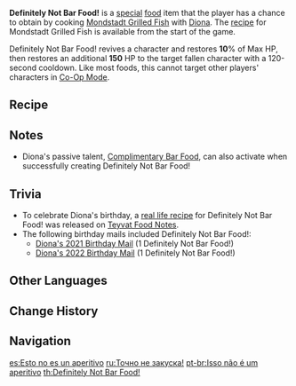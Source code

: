 {{Food Infobox
|id              = 108134
|description     = The fish skin is crisp, and the meat is sumptuous. Only someone with a sufficiently great love for fish would be able to bring out such lovely flavors. Now, if only there were something to drink to go with it... Uh-oh, she's looking this way!
|type            = Recovery Dishes
|effectType      = Revive
|effect          = Revives a character and restores '''10'''% of Max HP, then restores an additional '''150''' HP.
|eff_att1        = Revive
|eff_att2        = HP Restore
|eff_att3        = HP Restore Percent
|eff_att4        = HP Restore Fixed
|rarity          = 1
|character       = Diona
|base            = Mondstadt Grilled Fish
}}
'''Definitely Not Bar Food!''' is a [[:Category:Special Dishes|special]] [[food]] item that the player has a chance to obtain by cooking [[Mondstadt Grilled Fish]] with [[Diona]]. The [[recipe]] for Mondstadt Grilled Fish is available from the start of the game.

Definitely Not Bar Food! revives a character and restores '''10'''% of Max HP, then restores an additional '''150''' HP to the target fallen character with a 120-second cooldown. Like most foods, this cannot target other players' characters in [[Co-Op Mode]].

==Recipe==
{{Recipe
|type = Cooking
|character = Diona
|Fish = 1
|Pepper = 1
|sort = Fish,Pepper}}

==Notes==
* Diona's passive talent, [[Complimentary Bar Food]], can also activate when successfully creating Definitely Not Bar Food!

==Trivia==
* To celebrate Diona's birthday, a [https://ys.mihoyo.com/main/news/detail/13517 real life recipe] for Definitely Not Bar Food! was released on [[Teyvat Food Notes]].
* The following birthday mails included Definitely Not Bar Food!:
** [[Birthday/Diona#Help Me, Meow...|Diona's 2021 Birthday Mail]] (1 Definitely Not Bar Food!)
** [[Birthday/Diona#This Is for You!|Diona's 2022 Birthday Mail]] (1 Definitely Not Bar Food!)

==Other Languages==
{{Other Languages
|en      = Definitely Not Bar Food!
|zhs     = 绝对不是下酒菜
|zhs_rm  = Juéduì Bùshì Xiàjiǔcài
|zht     = 絕對不是下酒菜
|zht_rm  = Juéduì Bùshì Xiàjiǔcài
|zh_tl   = Definitely Not Bar Food
|ja      = 絶対オツマミじゃない
|ja_rm   = Zettai Otsumami Ja Nai
|ja_tl   = Definitely Not {{w|Otsumami|Bar Food}}
|ko      = 술안주 절대 아님
|ko_rm   = Sul'anju Jeoldae Anim
|ko_tl   = Definitely Not Relish
|es      = Esto no es un aperitivo
|es_tl   = This is Not an Appetizer
|fr      = Ceci n'est pas un apéritif
|fr_tl   = This Is Not an Appetizer
|ru      = Точно не закуска!
|ru_tl   = 
|th      = Definitely Not Bar Food!
|vi      = Không Phải Món Nhậu
|vi_tl   = Not Bar Food
|de      = Verträgt sich nicht mit Alkohol
|de_tl   = Not Compatible With Alcohol
|id      = Definitely Not Bar Food!
|pt      = Isso não é um aperitivo
|pt_tl   = 
}}

==Change History==
{{Change History|1.1}}

==Navigation==
{{Food Navbox|type=Special Dishes}}

[[es:Esto no es un aperitivo]]
[[ru:Точно не закуска!]]
[[pt-br:Isso não é um aperitivo]]
[[th:Definitely Not Bar Food!]]